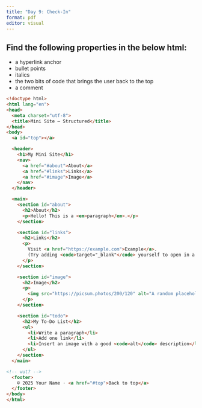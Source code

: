 ```yaml
---
title: "Day 9: Check-In"
format: pdf
editor: visual
---
```


## Find the following properties in the below html: 
- a hyperlink anchor
- bullet points
- italics
- the two bits of code that brings the user back to the top
- a comment


```html
<!doctype html>
<html lang="en">
<head>
  <meta charset="utf-8">
  <title>Mini Site — Structured</title>
</head>
<body>
  <a id="top"></a>

  <header>
    <h1>My Mini Site</h1>
    <nav>
      <a href="#about">About</a>
      <a href="#links">Links</a>
      <a href="#image">Image</a>
    </nav>
  </header>

  <main>
    <section id="about">
      <h2>About</h2>
      <p>Hello! This is a <em>paragraph</em>.</p>
    </section>

    <section id="links">
      <h2>Links</h2>
      <p>
        Visit <a href="https://example.com">Example</a>.
        (Try adding <code>target="_blank"</code> yourself to open in a new tab.)
      </p>
    </section>

    <section id="image">
      <h2>Image</h2>
      <p>
        <img src="https://picsum.photos/200/120" alt="A random placeholder image">
      </p>
    </section>

    <section id="todo">
      <h2>My To-Do List</h2>
      <ul>
        <li>Write a paragraph</li>
        <li>Add one link</li>
        <li>Insert an image with a good <code>alt</code> description</li>
      </ul>
    </section>
  </main>

<!-- wut? -->
  <footer>
    © 2025 Your Name · <a href="#top">Back to top</a>
  </footer>
</body>
</html>
```
